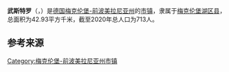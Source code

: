 {{noteTA|G1=德国地名|G2=Landkreis|G3=单位}}
{{Infobox settlement
| name = 武斯特罗
| native_name = {{lang|de|Wustrow}}
| settlement_type = {{GER}}[[市镇_(德国)|市镇]]
| image_skyline = Wustrow Plätlinsee 2010-04-07 171.jpg
| image_caption = 武斯特罗风光
| image_flag = 
| image_seal = 
| image_map = Wustrow in MBS.svg
| map_caption = 武斯特罗在梅克伦堡湖区县的位置
| pushpin_map = Germany
| pushpin_relief = Relief Map of Germany.svg
| pushpin_label_position = left
| pushpin_map_caption = 武斯特罗在德国的位置
| subdivision_type = 国家
| subdivision_name = {{GER}}
| subdivision_type1 = [[联邦州_(德国)|州]]
| subdivision_name1 = [[梅克伦堡-前波美拉尼亚州|梅克伦堡-前波美拉尼亚州]]
| subdivision_type2 = [[县_(德国)|县]]
| subdivision_name2 = [[梅克伦堡湖区县|梅克伦堡湖区县]]
| seat = Rudolf-Breitscheid-Straße 24<br>17252 Mirow
| leader_party = [[无党籍|无党籍]]
| leader_title = [[市长|市长]]
| leader_name = Heiko Kruse
| elevation_m = 64
| area_footnotes = 
| area_total_km2 = 42.93
| population_as_of = 2019年12月31日
| population_footnotes = 
| population_total = 713
| population_density_km2 = auto
| timezone = [[欧洲中部时间|CET]]
| utc_offset = +1
| timezone_DST = [[欧洲中部夏令时间|CEST]]
| utc_offset_DST = +2
| coordinates = {{coord|53|14|00|N|12|58|00|E|display=inline,title|region:DE_type:city}}
| postal_code_type = [[德国邮政编码列表|邮政编码]]
| postal_code = 17255
| registration_plate_type = [[德国车辆号牌|车辆号牌]]
| registration_plate = MSE, AT, DM, MC, MST, MÜR, NZ, RM, WRN
| footnotes = 资料最后更新：{{date|2021-01-31|iso}}
}}
'''武斯特罗'''（{{lang-de|Wustrow}}，{{IPA-de|ˈvʊstʁo}}）是[[德国|德国]][[梅克伦堡-前波美拉尼亚州|梅克伦堡-前波美拉尼亚州]]的[[市镇_(德国)|市镇]]，隶属于[[梅克伦堡湖区县|梅克伦堡湖区县]]，总面积为42.93平方千米，截至2020年总人口为713人。

== 参考来源 ==
{{reflist}}

{{梅克伦堡湖区县行政区划}}
{{Authority control}}
{{DEFAULTSORT:Wustrow (Mecklenburgische Seenplatte)}}
[[Category:梅克伦堡-前波美拉尼亚州市镇|Category:梅克伦堡-前波美拉尼亚州市镇]]